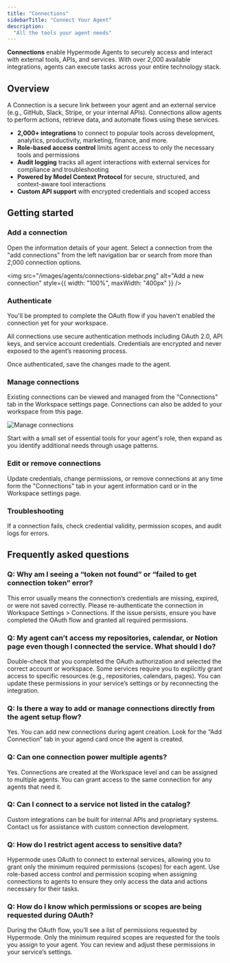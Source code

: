 ```yaml
---
title: "Connections"
sidebarTitle: "Connect Your Agent"
description:
  "All the tools your agent needs"
---
```


**Connections** enable Hypermode Agents to securely access and interact with external tools, APIs, and services. With over 2,000 available integrations, agents can execute tasks across your entire technology stack.

## Overview

A Connection is a secure link between your agent and an external service (e.g., GitHub, Slack, Stripe, or your internal APIs). Connections allow agents to perform actions, retrieve data, and automate flows using these services.

- **2,000+ integrations** to connect to popular tools across development, analytics, productivity, marketing, finance, and more.
- **Role-based access control** limits agent access to only the necessary tools and permissions
- **Audit logging** tracks all agent interactions with external services for compliance and troubleshooting
- **Powered by Model Context Protocol** for secure, structured, and context-aware tool interactions
- **Custom API support** with encrypted credentials and scoped access

## Getting started

### Add a connection

Open the information details of your agent. Select a connection from the "add connections" from the left navigation bar
or search from more than 2,000 connection options. 

<img
  src="/images/agents/connections-sidebar.png"
  alt="Add a new connection"
  style={{ width: "100%", maxWidth: "400px" }}
/>

### Authenticate

You'll be prompted to complete the OAuth flow if you haven't enabled the connection yet for your workspace.

All connections use secure authentication methods including OAuth 2.0, API keys, and service account credentials. Credentials are encrypted and never exposed to the agent’s reasoning process.

Once authenticated, save the changes made to the agent.

### Manage connections

Existing connections can be viewed and managed from the "Connections" tab in the
Workspace settings page. Connections can also be added to your workspace from
this page.

![Manage connections](/images/agents/connections-manage.png)

<Tip>
  Start with a small set of essential tools for your agent's role, then expand
  as you identify additional needs through usage patterns.
</Tip>

### Edit or remove connections

Update credentials, change permissions, or remove connections at any time form the "Connections" tab in your agent information card or in the Workspace settings page.

### Troubleshooting

If a connection fails, check credential validity, permission scopes, and audit logs for errors. 

## Frequently asked questions

### Q: Why am I seeing a “token not found” or “failed to get connection token” error?

This error usually means the connection’s credentials are missing, expired, or were not saved correctly. Please re-authenticate the connection in Workspace Settings > Connections. If the issue persists, ensure you have completed the OAuth flow and granted all required permissions.

### Q: My agent can’t access my repositories, calendar, or Notion page even though I connected the service. What should I do?

Double-check that you completed the OAuth authorization and selected the correct account or workspace. Some services require you to explicitly grant access to specific resources (e.g., repositories, calendars, pages). You can update these permissions in your service’s settings or by reconnecting the integration.

### Q: Is there a way to add or manage connections directly from the agent setup flow?

Yes. You can add new connections during agent creation. Look for the “Add Connection” tab in your agend card once the agent is created.

### Q: Can one connection power multiple agents?

Yes. Connections are created at the Workspace level and can be assigned to multiple agents. You can grant access to the same connection for any agents that need it.

### Q: Can I connect to a service not listed in the catalog?

Custom integrations can be built for internal APIs and proprietary systems. Contact us for assistance with custom connection development.

### Q: How do I restrict agent access to sensitive data?

Hypermode uses OAuth to connect to external services, allowing you to grant only the minimum required permissions (scopes) for each agent. Use role-based access control and permission scoping when assigning connections to agents to ensure they only access the data and actions necessary for their tasks.

### Q: How do I know which permissions or scopes are being requested during OAuth?

During the OAuth flow, you’ll see a list of permissions requested by Hypermode. Only the minimum required scopes are requested for the tools you assign to your agent. You can review and adjust these permissions in your service’s settings.

